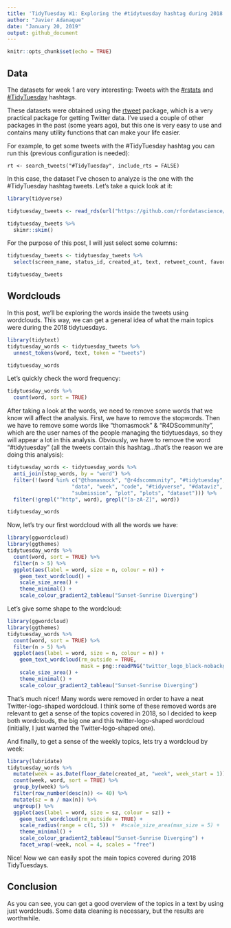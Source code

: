 ```yaml
---
title: 'TidyTuesday W1: Exploring the #tidytuesday hashtag during 2018'
author: "Javier Adanaque"
date: "January 20, 2019"
output: github_document
---
```


```r
knitr::opts_chunk$set(echo = TRUE)
```

## Data

The datasets for week 1 are very interesting: Tweets with the [#rstats](https://twitter.com/hashtag/rstats) and [#TidyTuesday](https://twitter.com/hashtag/tidytuesday) hashtags.

These datasets were obtained using the [rtweet](https://rtweet.info/) package, which is a very practical package for getting Twitter data. I've used a couple of other packages in the past (some years ago), but this one is very easy to use and contains many utility functions that can make your life easier.

For example, to get some tweets with the #TidyTuesday hashtag you can run this (previous configuration is needed):

```
rt <- search_tweets("#TidyTuesday", include_rts = FALSE)
```

In this case, the dataset I've chosen to analyze is the one with the #TidyTuesday hashtag tweets. Let's take a quick look at it:

```r
library(tidyverse)

tidytuesday_tweets <- read_rds(url("https://github.com/rfordatascience/tidytuesday/blob/master/data/2019/2019-01-01/tidytuesday_tweets.rds?raw=true"))

tidytuesday_tweets %>%
  skimr::skim()
```

For the purpose of this post, I will just select some columns:

```r
tidytuesday_tweets <- tidytuesday_tweets %>%
  select(screen_name, status_id, created_at, text, retweet_count, favorite_count)

tidytuesday_tweets
```

## Wordclouds

In this post, we'll be exploring the words inside the tweets using wordclouds. This way, we can get a general idea of what the main topics were during the 2018 tidytuesdays.

```r
library(tidytext)
tidytuesday_words <- tidytuesday_tweets %>%
  unnest_tokens(word, text, token = "tweets")

tidytuesday_words
```

Let's quickly check the word frequency:

```r
tidytuesday_words %>%
  count(word, sort = TRUE)
```


After taking a look at the words, we need to remove some words that we know will affect the analysis. First, we have to remove the stopwords. Then we have to remove some words like "thomasmock" & "R4DScommunity", which are the user names of the people managing the tidytuesdays, so they will appear a lot in this analysis. Obviously, we have to remove the word "#tidytuesday" (all the tweets contain this hashtag...that's the reason we are doing this analysis):

```r
tidytuesday_words <- tidytuesday_words %>%
  anti_join(stop_words, by = "word") %>%
  filter(!(word %in% c("@thomasmock", "@r4dscommunity", "#tidytuesday", "tidytuesday", "#rstats", "#r4ds",
                     "data", "week", "code", "#tidyverse", "#dataviz", "time", "weeks",
                     "submission", "plot", "plots", "dataset"))) %>%
  filter(!grepl("^http", word), grepl("[a-zA-Z]", word))

tidytuesday_words
```

Now, let's try our first wordcloud with all the words we have:

```r
library(ggwordcloud)
library(ggthemes)
tidytuesday_words %>%
  count(word, sort = TRUE) %>%
  filter(n > 5) %>%
  ggplot(aes(label = word, size = n, colour = n)) +
    geom_text_wordcloud() +
    scale_size_area() +
    theme_minimal() +
    scale_colour_gradient2_tableau("Sunset-Sunrise Diverging")
```

Let's give some shape to the wordcloud:

```r
library(ggwordcloud)
library(ggthemes)
tidytuesday_words %>%
  count(word, sort = TRUE) %>%
  filter(n > 5) %>%
  ggplot(aes(label = word, size = n, colour = n)) +
    geom_text_wordcloud(rm_outside = TRUE,
                        mask = png::readPNG("twitter_logo_black-nobackground.png")) +
    scale_size_area() +
    theme_minimal() +
    scale_colour_gradient2_tableau("Sunset-Sunrise Diverging")
```

That's much nicer! Many words were removed in order to have a neat Twitter-logo-shaped wordcloud. I think some of these removed words are relevant to get a sense of the topics covered in 2018, so I decided to keep both wordclouds, the big one and this twitter-logo-shaped wordcloud (initially, I just wanted the Twitter-logo-shaped one).

And finally, to get a sense of the weekly topics, lets try a wordcloud by week:

```r
library(lubridate)
tidytuesday_words %>%
  mutate(week = as.Date(floor_date(created_at, "week", week_start = 1))) %>%
  count(week, word, sort = TRUE) %>%
  group_by(week) %>%
  filter(row_number(desc(n)) <= 40) %>%
  mutate(sz = n / max(n)) %>%
  ungroup() %>%
  ggplot(aes(label = word, size = sz, colour = sz)) +
    geom_text_wordcloud(rm_outside = TRUE) +
    scale_radius(range = c(1, 5)) +  #scale_size_area(max_size = 5) +
    theme_minimal() +
    scale_colour_gradient2_tableau("Sunset-Sunrise Diverging") +
    facet_wrap(~week, ncol = 4, scales = "free")
```

Nice! Now we can easily spot the main topics covered during 2018 TidyTuesdays.

## Conclusion

As you can see, you can get a good overview of the topics in a text by using just wordclouds. Some data cleaning is necessary, but the results are worthwhile.





